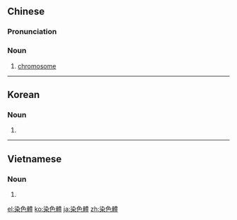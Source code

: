 {{also|染色体}}
==Chinese==
{{zh-forms|s=染色体|type=21}}
{{wikipedia|lang=zh}}

===Pronunciation===
{{zh-pron
|m=rǎnsètǐ
|c=jim5 sik1 tai2
|h=pfs=ngiam-set-thí
|md=niēng-sáik-tā̤
|mn=tw:ní-sek-thé/twvk:jiám-sek-thé/twvt:liám-sek-thé
|cat=n
}}

===Noun===
{{zh-noun}}

# {{lb|zh|biochemistry}} [[chromosome]]

----

==Korean==
{{ko-hanjatab}}

===Noun===
{{ko-noun|hangeul=염색체}}

# {{hanja form of|염색체|[[chromosome]]}}

----

==Vietnamese==
{{vi-hantutab}}

===Noun===
{{vi-hantu|pos=noun}}

# {{han tu form of|nhiễm sắc thể|chromosome}}

[[el:染色體]]
[[ko:染色體]]
[[ja:染色體]]
[[zh:染色體]]
